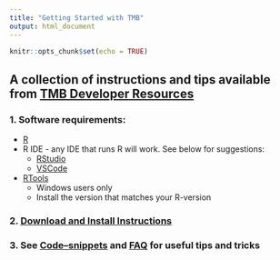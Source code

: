```yaml
---
title: "Getting Started with TMB"
output: html_document
---
```


```r
knitr::opts_chunk$set(echo = TRUE)
```

## A collection of instructions and tips available from [TMB Developer Resources](https://nsawtraining.github.io/TMBtraining/articles/00_00_TMB_Developer_Resources.html)

### 1. Software requirements: 
 - [R](https://posit.co/download/rstudio-desktop/)
 - R IDE - any IDE that runs R will work. See below for suggestions:
   - [RStudio](https://posit.co/download/rstudio-desktop/)   
   - [VSCode](https://code.visualstudio.com/download) 
 - [RTools](https://cran.r-project.org/bin/windows/Rtools/) 
     - Windows users only
     - Install the version that matches your R-version

### 2. [Download and Install Instructions](https://github.com/kaskr/adcomp/wiki/Download)

### 3. See [Code–snippets](https://github.com/kaskr/adcomp/wiki/Code--snippets) and [FAQ](https://github.com/kaskr/adcomp/wiki/FAQ) for useful tips and tricks

